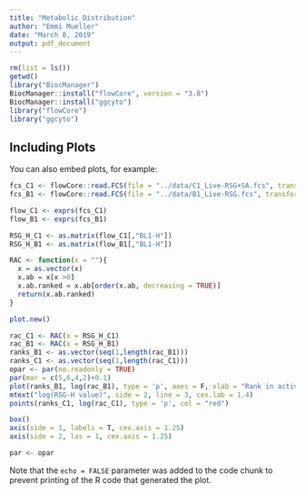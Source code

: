 ```yaml
---
title: "Metabolic_Distribution"
author: "Emmi Mueller"
date: "March 8, 2019"
output: pdf_document
---
```


```r
rm(list = ls())
getwd()
library("BiocManager")
BiocManager::install("flowCore", version = "3.8")
BiocManager::install("ggcyto")
library("flowCore")
library("ggcyto")

```

## Including Plots

You can also embed plots, for example:

```r
fcs_C1 <- flowCore::read.FCS(file = "../data/C1_Live-RSG+SA.fcs", transformation = "scale")
fcs_B1 <- flowCore::read.FCS(file = "../data/B1_Live-RSG.fcs", transformation = "scale")

flow_C1 <- exprs(fcs_C1)
flow_B1 <- exprs(fcs_B1)

RSG_H_C1 <- as.matrix(flow_C1[,"BL1-H"])
RSG_H_B1 <- as.matrix(flow_B1[,"BL1-H"])

```

```r
RAC <- function(x = ""){
  x = as.vector(x)
  x.ab = x[x >0]
  x.ab.ranked = x.ab[order(x.ab, decreasing = TRUE)]
  return(x.ab.ranked)
}


```


```r
plot.new()

rac_C1 <- RAC(x = RSG_H_C1)
rac_B1 <- RAC(x = RSG_H_B1)
ranks_B1 <- as.vector(seq(1,length(rac_B1)))
ranks_C1 <- as.vector(seq(1,length(rac_C1)))
opar <- par(no.readonly = TRUE)
par(mar = c(5,6,4,2)+0.1)
plot(ranks_B1, log(rac_B1), type = 'p', axes = F, xlab = "Rank in activity", ylab = "", las = 1, cex.lab = 1.4, cex.axis = 1.25)
mtext("log(RSG-H value)", side = 2, line = 3, cex.lab = 1.4)
points(ranks_C1, log(rac_C1), type = 'p', col = "red")

box()
axis(side = 1, labels = T, cex.axis = 1.25)
axis(side = 2, las = 1, cex.axis = 1.25)

par <- opar

```

Note that the `echo = FALSE` parameter was added to the code chunk to prevent printing of the R code that generated the plot.
